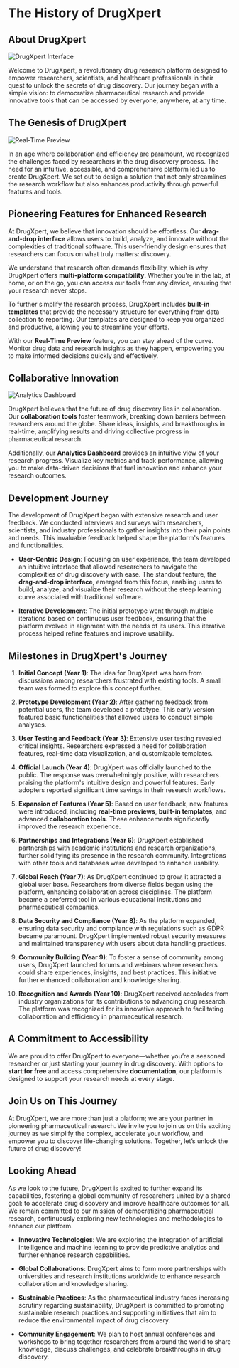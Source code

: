 # The History of DrugXpert

## About DrugXpert

![DrugXpert Interface](public/assets/logo.png)

Welcome to DrugXpert, a revolutionary drug research platform designed to empower researchers, scientists, and healthcare professionals in their quest to unlock the secrets of drug discovery. Our journey began with a simple vision: to democratize pharmaceutical research and provide innovative tools that can be accessed by everyone, anywhere, at any time.

## The Genesis of DrugXpert

![Real-Time Preview](public/assets/molecula1.png)

In an age where collaboration and efficiency are paramount, we recognized the challenges faced by researchers in the drug discovery process. The need for an intuitive, accessible, and comprehensive platform led us to create DrugXpert. We set out to design a solution that not only streamlines the research workflow but also enhances productivity through powerful features and tools.

## Pioneering Features for Enhanced Research

At DrugXpert, we believe that innovation should be effortless. Our **drag-and-drop interface** allows users to build, analyze, and innovate without the complexities of traditional software. This user-friendly design ensures that researchers can focus on what truly matters: discovery.

We understand that research often demands flexibility, which is why DrugXpert offers **multi-platform compatibility**. Whether you're in the lab, at home, or on the go, you can access our tools from any device, ensuring that your research never stops.

To further simplify the research process, DrugXpert includes **built-in templates** that provide the necessary structure for everything from data collection to reporting. Our templates are designed to keep you organized and productive, allowing you to streamline your efforts.

With our **Real-Time Preview** feature, you can stay ahead of the curve. Monitor drug data and research insights as they happen, empowering you to make informed decisions quickly and effectively.

## Collaborative Innovation

![Analytics Dashboard](public/assets/molecula2.png)

DrugXpert believes that the future of drug discovery lies in collaboration. Our **collaboration tools** foster teamwork, breaking down barriers between researchers around the globe. Share ideas, insights, and breakthroughs in real-time, amplifying results and driving collective progress in pharmaceutical research.

Additionally, our **Analytics Dashboard** provides an intuitive view of your research progress. Visualize key metrics and track performance, allowing you to make data-driven decisions that fuel innovation and enhance your research outcomes.

## Development Journey

The development of DrugXpert began with extensive research and user feedback. We conducted interviews and surveys with researchers, scientists, and industry professionals to gather insights into their pain points and needs. This invaluable feedback helped shape the platform's features and functionalities.

- **User-Centric Design**: Focusing on user experience, the team developed an intuitive interface that allowed researchers to navigate the complexities of drug discovery with ease. The standout feature, the **drag-and-drop interface**, emerged from this focus, enabling users to build, analyze, and visualize their research without the steep learning curve associated with traditional software.

- **Iterative Development**: The initial prototype went through multiple iterations based on continuous user feedback, ensuring that the platform evolved in alignment with the needs of its users. This iterative process helped refine features and improve usability.

## Milestones in DrugXpert's Journey

1. **Initial Concept (Year 1)**: The idea for DrugXpert was born from discussions among researchers frustrated with existing tools. A small team was formed to explore this concept further.

2. **Prototype Development (Year 2)**: After gathering feedback from potential users, the team developed a prototype. This early version featured basic functionalities that allowed users to conduct simple analyses.

3. **User Testing and Feedback (Year 3)**: Extensive user testing revealed critical insights. Researchers expressed a need for collaboration features, real-time data visualization, and customizable templates.

4. **Official Launch (Year 4)**: DrugXpert was officially launched to the public. The response was overwhelmingly positive, with researchers praising the platform's intuitive design and powerful features. Early adopters reported significant time savings in their research workflows.

5. **Expansion of Features (Year 5)**: Based on user feedback, new features were introduced, including **real-time previews**, **built-in templates**, and advanced **collaboration tools**. These enhancements significantly improved the research experience.

6. **Partnerships and Integrations (Year 6)**: DrugXpert established partnerships with academic institutions and research organizations, further solidifying its presence in the research community. Integrations with other tools and databases were developed to enhance usability.

7. **Global Reach (Year 7)**: As DrugXpert continued to grow, it attracted a global user base. Researchers from diverse fields began using the platform, enhancing collaboration across disciplines. The platform became a preferred tool in various educational institutions and pharmaceutical companies.

8. **Data Security and Compliance (Year 8)**: As the platform expanded, ensuring data security and compliance with regulations such as GDPR became paramount. DrugXpert implemented robust security measures and maintained transparency with users about data handling practices.

9. **Community Building (Year 9)**: To foster a sense of community among users, DrugXpert launched forums and webinars where researchers could share experiences, insights, and best practices. This initiative further enhanced collaboration and knowledge sharing.

10. **Recognition and Awards (Year 10)**: DrugXpert received accolades from industry organizations for its contributions to advancing drug research. The platform was recognized for its innovative approach to facilitating collaboration and efficiency in pharmaceutical research.

## A Commitment to Accessibility

We are proud to offer DrugXpert to everyone—whether you’re a seasoned researcher or just starting your journey in drug discovery. With options to **start for free** and access comprehensive **documentation**, our platform is designed to support your research needs at every stage.

## Join Us on This Journey

At DrugXpert, we are more than just a platform; we are your partner in pioneering pharmaceutical research. We invite you to join us on this exciting journey as we simplify the complex, accelerate your workflow, and empower you to discover life-changing solutions. Together, let’s unlock the future of drug discovery!

## Looking Ahead

As we look to the future, DrugXpert is excited to further expand its capabilities, fostering a global community of researchers united by a shared goal: to accelerate drug discovery and improve healthcare outcomes for all. We remain committed to our mission of democratizing pharmaceutical research, continuously exploring new technologies and methodologies to enhance our platform.

- **Innovative Technologies**: We are exploring the integration of artificial intelligence and machine learning to provide predictive analytics and further enhance research capabilities.

- **Global Collaborations**: DrugXpert aims to form more partnerships with universities and research institutions worldwide to enhance research collaboration and knowledge sharing.

- **Sustainable Practices**: As the pharmaceutical industry faces increasing scrutiny regarding sustainability, DrugXpert is committed to promoting sustainable research practices and supporting initiatives that aim to reduce the environmental impact of drug discovery.

- **Community Engagement**: We plan to host annual conferences and workshops to bring together researchers from around the world to share knowledge, discuss challenges, and celebrate breakthroughs in drug discovery.
